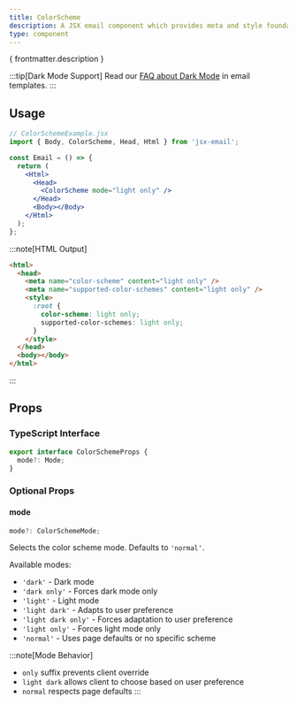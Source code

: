 ```yaml
---
title: ColorScheme
description: A JSX email component which provides meta and style foundations for color scheme support
type: component
---
```


<p>{ frontmatter.description }</p>

<Install type={frontmatter.type}/>

:::tip[Dark Mode Support]
Read our [FAQ about Dark Mode](/getting-started/faq#dark-and-light-mode) in email templates.
:::

## Usage

```jsx "ColorScheme"
// ColorSchemeExample.jsx
import { Body, ColorScheme, Head, Html } from 'jsx-email';

const Email = () => {
  return (
    <Html>
      <Head>
        <ColorScheme mode="light only" />
      </Head>
      <Body></Body>
    </Html>
  );
};
```

:::note[HTML Output]
```html
<html>
  <head>
    <meta name="color-scheme" content="light only" />
    <meta name="supported-color-schemes" content="light only" />
    <style>
      :root {
        color-scheme: light only;
        supported-color-schemes: light only;
      }
    </style>
  </head>
  <body></body>
</html>
```
:::

## Props

### TypeScript Interface
```ts
export interface ColorSchemeProps {
  mode?: Mode;
}
```

### Optional Props

#### mode
```ts
mode?: ColorSchemeMode;
```
Selects the color scheme mode. Defaults to `'normal'`.

Available modes:
- `'dark'` - Dark mode
- `'dark only'` - Forces dark mode only
- `'light'` - Light mode
- `'light dark'` - Adapts to user preference
- `'light dark only'` - Forces adaptation to user preference
- `'light only'` - Forces light mode only
- `'normal'` - Uses page defaults or no specific scheme

:::note[Mode Behavior]
- `only` suffix prevents client override
- `light dark` allows client to choose based on user preference
- `normal` respects page defaults
:::
